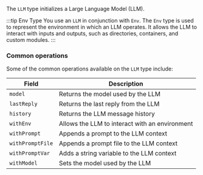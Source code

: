 The `LLM` type initializes a Large Language Model (LLM).

:::tip Env Type
You use an `LLM` in conjunction with `Env`. The `Env` type is used to represent the environment in which an LLM operates. It allows the LLM to interact with inputs and outputs, such as directories, containers, and custom modules.
:::

### Common operations

Some of the common operations available on the `LLM` type include:

| Field | Description |
|-------|-------------|
| `model` | Returns the model used by the LLM |
| `lastReply` | Returns the last reply from the LLM |
| `history` | Returns the LLM message history |
| `withEnv` | Allows the LLM to interact with an environment |
| `withPrompt` | Appends a prompt to the LLM context |
| `withPromptFile` | Appends a prompt file to the LLM context |
| `withPromptVar` | Adds a string variable to the LLM context |
| `withModel` | Sets the model used by the LLM |